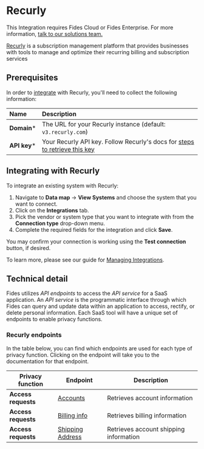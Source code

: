 
# Recurly
<Callout emoji=""> This Integration requires Fides Cloud or Fides Enterprise. For more information, [talk to our solutions team.](https://ethyca.com/book-demo?utm_source=docs-site) </Callout>

[Recurly](https://recurly.com) is a subscription management platform that provides businesses with tools to manage and optimize their recurring billing and subscription services

## Prerequisites

In order to [integrate](/user-guides/integrations) with Recurly, you'll need to collect the following information:

| Name                       | Description                                                                                                                             |
| :------------------------- | :-------------------------------------------------------------------------------------------------------------------------------------- |
| **Domain***                | The URL for your Recurly instance (default: `v3.recurly.com`) |
| **API key***                 | Your Recurly API key. Follow Recurly's docs for [steps to retrieve this key](https://docs.recurly.com/docs/api-keys#find-or-generate-your-api-key)  |




## Integrating with Recurly
To integrate an existing system with Recurly:

1. Navigate to **Data map** → **View Systems** and choose the system that you want to connect.
2. Click on the **Integrations** tab.
3. Pick the vendor or system type that you want to integrate with from the **Connection type** drop-down menu.
4. Complete the required fields for the integration and click **Save**. 

You may confirm your connection is working using the **Test connection** button, if desired.

To learn more, please see our guide for [Managing Integrations](/user-guides/integrations/manage-integrations).

## Technical detail 

Fides utilizes _API endpoints_ to access the _API service_ for a SaaS application. An _API service_ is the programmatic interface through which Fides can query and update data within an application to access, rectify, or delete personal information. Each SaaS tool will have a unique set of endpoints to enable privacy functions. 

### Recurly endpoints
In the table below, you can find which endpoints are used for each type of privacy function. Clicking on the endpoint will take you to the documentation for that endpoint.

| Privacy function | Endpoint | Description |
|----|----|----|
| **Access requests**            | [Accounts](https://recurly.com/developers/api-v2/v2.29/index.html#tag/accounts) | Retrieves account information |
| **Access requests**            | [Billing info](https://recurly.com/developers/api-v2/v2.29/index.html#tag/billing-info) | Retrieves billing information |
| **Access requests**            | [Shipping Address](https://recurly.com/developers/api-v2/v2.29/index.html#tag/shipping-addresses) |Retrieves account shipping information |




